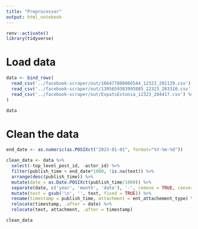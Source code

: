 ```yaml
---
title: "Preprocessor"
output: html_notebook
---
```


```r
renv::activate()
library(tidyverse)
```

# Load data

```r
data <- bind_rows(
  read_csv('../facebook-scraper/out/166477880066544_12323_201129.csv') %>% mutate(group = 'Expats in Tallinn/Estonia'),
  read_csv('../facebook-scraper/out/1395659303995885_12323_203310.csv') %>% mutate(group = 'Expats in Tallinn, Estonia'),
  read_csv('../facebook-scraper/out/ExpatsEstonia_12323_204417.csv') %>% mutate(group = 'Expats & Foreigners in Estonia')
)

data
```

# Clean the data

```r
end_date <- as.numeric(as.POSIXct("2023-01-01", format="%Y-%m-%d"))

clean_data <- data %>%
  select(-top_level_post_id, -actor_id) %>%
  filter(publish_time < end_date*1000, !is.na(text)) %>%
  arrange(desc(publish_time)) %>%
  mutate(date = as.Date.POSIXct(publish_time/1000)) %>%
  separate(date, c('year', 'month', 'date'), '-', remove = TRUE, convert = TRUE) %>%
  mutate(text = gsub('\n', '', text, fixed = TRUE)) %>%
  rename(timestamp = publish_time, attachment = ent_attachement_type) %>%
  relocate(timestamp, .after = date) %>%
  relocate(text, attachment, .after = timestamp)

clean_data
```

